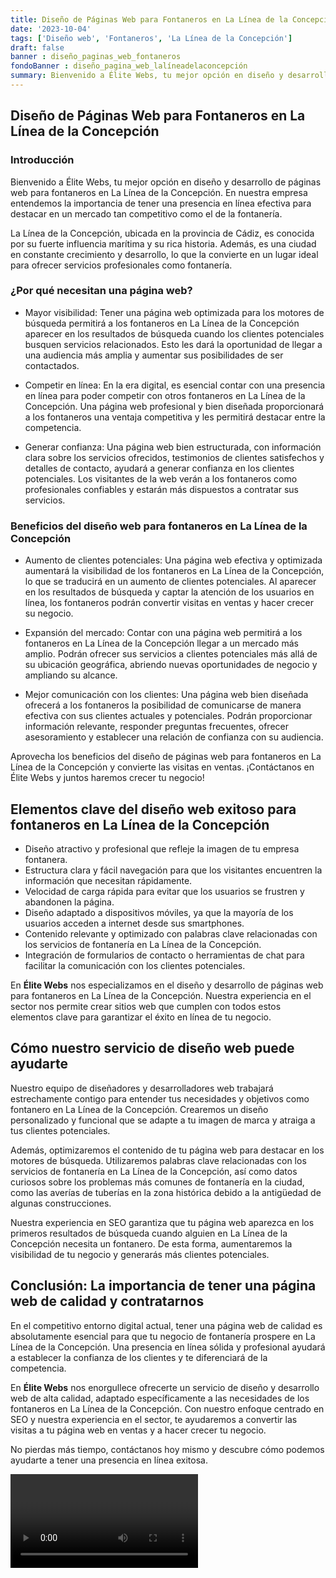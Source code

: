 ```yaml
---
title: Diseño de Páginas Web para Fontaneros en La Línea de la Concepción
date: '2023-10-04'
tags: ['Diseño web', 'Fontaneros', 'La Línea de la Concepción']
draft: false
banner : diseño_paginas_web_fontaneros
fondoBanner : diseño_pagina_web_lalíneadelaconcepción
summary: Bienvenido a Élite Webs, tu mejor opción en diseño y desarrollo de páginas web para fontaneros en La Línea de la Concepción. En nuestra empresa entendemos la importancia de tener una presencia en línea efectiva para destacar en un mercado tan competitivo como el de la fontanería. 
---
```


## Diseño de Páginas Web para Fontaneros en La Línea de la Concepción

### Introducción

Bienvenido a Élite Webs, tu mejor opción en diseño y desarrollo de páginas web para fontaneros en La Línea de la Concepción. En nuestra empresa entendemos la importancia de tener una presencia en línea efectiva para destacar en un mercado tan competitivo como el de la fontanería. 

La Línea de la Concepción, ubicada en la provincia de Cádiz, es conocida por su fuerte influencia marítima y su rica historia. Además, es una ciudad en constante crecimiento y desarrollo, lo que la convierte en un lugar ideal para ofrecer servicios profesionales como fontanería.

### ¿Por qué necesitan una página web?

- Mayor visibilidad: Tener una página web optimizada para los motores de búsqueda permitirá a los fontaneros en La Línea de la Concepción aparecer en los resultados de búsqueda cuando los clientes potenciales busquen servicios relacionados. Esto les dará la oportunidad de llegar a una audiencia más amplia y aumentar sus posibilidades de ser contactados.

- Competir en línea: En la era digital, es esencial contar con una presencia en línea para poder competir con otros fontaneros en La Línea de la Concepción. Una página web profesional y bien diseñada proporcionará a los fontaneros una ventaja competitiva y les permitirá destacar entre la competencia.

- Generar confianza: Una página web bien estructurada, con información clara sobre los servicios ofrecidos, testimonios de clientes satisfechos y detalles de contacto, ayudará a generar confianza en los clientes potenciales. Los visitantes de la web verán a los fontaneros como profesionales confiables y estarán más dispuestos a contratar sus servicios.

### Beneficios del diseño web para fontaneros en La Línea de la Concepción

- Aumento de clientes potenciales: Una página web efectiva y optimizada aumentará la visibilidad de los fontaneros en La Línea de la Concepción, lo que se traducirá en un aumento de clientes potenciales. Al aparecer en los resultados de búsqueda y captar la atención de los usuarios en línea, los fontaneros podrán convertir visitas en ventas y hacer crecer su negocio.

- Expansión del mercado: Contar con una página web permitirá a los fontaneros en La Línea de la Concepción llegar a un mercado más amplio. Podrán ofrecer sus servicios a clientes potenciales más allá de su ubicación geográfica, abriendo nuevas oportunidades de negocio y ampliando su alcance.

- Mejor comunicación con los clientes: Una página web bien diseñada ofrecerá a los fontaneros la posibilidad de comunicarse de manera efectiva con sus clientes actuales y potenciales. Podrán proporcionar información relevante, responder preguntas frecuentes, ofrecer asesoramiento y establecer una relación de confianza con su audiencia.

Aprovecha los beneficios del diseño de páginas web para fontaneros en La Línea de la Concepción y convierte las visitas en ventas. ¡Contáctanos en Élite Webs y juntos haremos crecer tu negocio!

<GifSeo />

<Cta />

## Elementos clave del diseño web exitoso para fontaneros en La Línea de la Concepción

- Diseño atractivo y profesional que refleje la imagen de tu empresa fontanera.
- Estructura clara y fácil navegación para que los visitantes encuentren la información que necesitan rápidamente.
- Velocidad de carga rápida para evitar que los usuarios se frustren y abandonen la página.
- Diseño adaptado a dispositivos móviles, ya que la mayoría de los usuarios acceden a internet desde sus smartphones.
- Contenido relevante y optimizado con palabras clave relacionadas con los servicios de fontanería en La Línea de la Concepción.
- Integración de formularios de contacto o herramientas de chat para facilitar la comunicación con los clientes potenciales.

En **Élite Webs** nos especializamos en el diseño y desarrollo de páginas web para fontaneros en La Línea de la Concepción. Nuestra experiencia en el sector nos permite crear sitios web que cumplen con todos estos elementos clave para garantizar el éxito en línea de tu negocio.

## Cómo nuestro servicio de diseño web puede ayudarte

Nuestro equipo de diseñadores y desarrolladores web trabajará estrechamente contigo para entender tus necesidades y objetivos como fontanero en La Línea de la Concepción. Crearemos un diseño personalizado y funcional que se adapte a tu imagen de marca y atraiga a tus clientes potenciales.

Además, optimizaremos el contenido de tu página web para destacar en los motores de búsqueda. Utilizaremos palabras clave relacionadas con los servicios de fontanería en La Línea de la Concepción, así como datos curiosos sobre los problemas más comunes de fontanería en la ciudad, como las averías de tuberías en la zona histórica debido a la antigüedad de algunas construcciones.

Nuestra experiencia en SEO garantiza que tu página web aparezca en los primeros resultados de búsqueda cuando alguien en La Línea de la Concepción necesita un fontanero. De esta forma, aumentaremos la visibilidad de tu negocio y generarás más clientes potenciales.

## Conclusión: La importancia de tener una página web de calidad y contratarnos

En el competitivo entorno digital actual, tener una página web de calidad es absolutamente esencial para que tu negocio de fontanería prospere en La Línea de la Concepción. Una presencia en línea sólida y profesional ayudará a establecer la confianza de los clientes y te diferenciará de la competencia.

En **Élite Webs** nos enorgullece ofrecerte un servicio de diseño y desarrollo web de alta calidad, adaptado específicamente a las necesidades de los fontaneros en La Línea de la Concepción. Con nuestro enfoque centrado en SEO y nuestra experiencia en el sector, te ayudaremos a convertir las visitas a tu página web en ventas y a hacer crecer tu negocio.

No pierdas más tiempo, contáctanos hoy mismo y descubre cómo podemos ayudarte a tener una presencia en línea exitosa.

<Video />

<CtaBot job='Fontaneros' city='La Línea de la Concepción'/>

<Gmaps query='La Línea de la Concepción+españa+maps' />